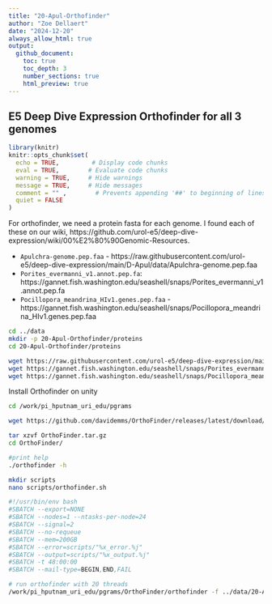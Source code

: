 ```yaml
---
title: "20-Apul-Orthofinder"
author: "Zoe Dellaert"
date: "2024-12-20"
always_allow_html: true
output: 
  github_document:
    toc: true
    toc_depth: 3
    number_sections: true
    html_preview: true 
---
```


## E5 Deep Dive Expression Orthofinder for all 3 genomes

```r
library(knitr)
knitr::opts_chunk$set(
  echo = TRUE,         # Display code chunks
  eval = TRUE,        # Evaluate code chunks
  warning = TRUE,     # Hide warnings
  message = TRUE,     # Hide messages
  comment = "" ,        # Prevents appending '##' to beginning of lines in code output
  quiet = FALSE
)
```

For orthofinder, we need a protein fasta for each genome. I found each of these on our wiki, https://github.com/urol-e5/deep-dive-expression/wiki/00%E2%80%90Genomic-Resources.

- `Apulchra-genome.pep.faa` - https://raw.githubusercontent.com/urol-e5/deep-dive-expression/main/D-Apul/data/Apulchra-genome.pep.faa
- `Porites_evermanni_v1.annot.pep.fa`: https://gannet.fish.washington.edu/seashell/snaps/Porites_evermanni_v1.annot.pep.fa 
- `Pocillopora_meandrina_HIv1.genes.pep.faa` - https://gannet.fish.washington.edu/seashell/snaps/Pocillopora_meandrina_HIv1.genes.pep.faa

```bash
cd ../data
mkdir -p 20-Apul-Orthofinder/proteins
cd 20-Apul-Orthofinder/proteins

wget https://raw.githubusercontent.com/urol-e5/deep-dive-expression/main/D-Apul/data/Apulchra-genome.pep.faa
wget https://gannet.fish.washington.edu/seashell/snaps/Porites_evermanni_v1.annot.pep.fa
wget https://gannet.fish.washington.edu/seashell/snaps/Pocillopora_meandrina_HIv1.genes.pep.faa
```

Install Orthofinder on unity

```bash
cd /work/pi_hputnam_uri_edu/pgrams

wget https://github.com/davidemms/OrthoFinder/releases/latest/download/OrthoFinder.tar.gz

tar xzvf OrthoFinder.tar.gz
cd OrthoFinder/

#print help 
./orthofinder -h
```


```bash
mkdir scripts
nano scripts/orthofinder.sh
```

```bash
#!/usr/bin/env bash
#SBATCH --export=NONE
#SBATCH --nodes=1 --ntasks-per-node=24
#SBATCH --signal=2
#SBATCH --no-requeue
#SBATCH --mem=200GB
#SBATCH --error=scripts/"%x_error.%j"
#SBATCH --output=scripts/"%x_output.%j"
#SBATCH -t 48:00:00
#SBATCH --mail-type=BEGIN,END,FAIL

# run orthofinder with 20 threads
/work/pi_hputnam_uri_edu/pgrams/OrthoFinder/orthofinder -f ../data/20-Apul-Orthofinder/proteins/ -t 20 -o ../output/20-Apul-Orthofinder/
```